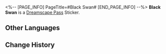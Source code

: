 <%-- [PAGE_INFO]
PageTitle=#Black Swan#
[END_PAGE_INFO] --%>
{{Stub|Location information}}
{{Item Infobox
|id          = 223001
|image       = Dreamscape Pass Sticker Black Swan.png
|type        = Dreamscape Pass Sticker
|type2       = The Reverie Stickers
|invCategory = 
|rarity      = 4
|effect      = 
|description = Digital stickers that can be used to decorate the pages of the Dreamtour Handbook. They come in many different styles.
|source1     = [[After everything has concluded, return to where you were saved by the Memokeeper]]
}}
{{Description|Dreams are memories that have yet to occur, and memories are dreams woven when awake.}}
'''Black Swan''' is a [[Dreamscape Pass]] Sticker.

==Other Languages==
{{Other Languages
|en   = Black Swan
|zhs  = 黑天鹅
|zht  = 黑天鵝
|ja   = ブラックスワン
|ko   = 블랙 스완
|es   = Cisne Negro
|fr   = Cygne noir
|ru   = Чёрный Лебедь
|th   = Black Swan
|vi   = Black Swan
|de   = Schwarzer Schwan
|id   = Black Swan
|pt   = Cisne Negro
}}

==Change History==
{{Change History|2.0}}